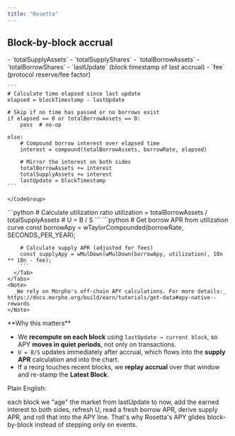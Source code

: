 ```yaml
---
title: "Rosetta"
---
```


## Block-by-block accrual

<Steps>
  <Step title="What we store per market" icon="database">
    <CardGroup cols={2}>
      <Card title="Supply Metrics" icon="arrow-up">
        - `totalSupplyAssets`
        - `totalSupplyShares`
      </Card>
      <Card title="Borrow Metrics" icon="arrow-down">
        - `totalBorrowAssets`
        - `totalBorrowShares`
      </Card>
      <Card title="Timing" icon="clock">
        - `lastUpdate` (block timestamp of last accrual)
      </Card>
      <Card title="Protocol" icon="gear">
        - `fee` (protocol reserve/fee factor)
      </Card>
    </CardGroup>
  </Step>
  <Step title="Accrual on every block (even with no tx)" icon="refresh">
    <CodeGroup>

    ```
    # Calculate time elapsed since last update
    elapsed = blockTimestamp - lastUpdate
    
    # Skip if no time has passed or no borrows exist
    if elapsed == 0 or totalBorrowAssets == 0:
        pass  # no-op
    
    else:
        # Compound borrow interest over elapsed time
        interest = compound(totalBorrowAssets, borrowRate, elapsed)
        
        # Mirror the interest on both sides
        totalBorrowAssets += interest
        totalSupplyAssets += interest
        lastUpdate = blockTimestamp
    ```

    </CodeGroup>
  </Step>
  <Step title="Key derived reads per market" icon="calculator">
    <Tabs>
      <Tab title="Utilization Calculation">
        ```python
        # Calculate utilization ratio
        utilization = totalBorrowAssets / totalSupplyAssets  # U = B / S
        ```
      </Tab>
      <Tab title="APY Calculations">
        ```python
        # Get borrow APR from utilization curve
        const borrowApy = wTaylorCompounded(borrowRate, SECONDS_PER_YEAR);
        
        # Calculate supply APR (adjusted for fees)
        const supplyApy = wMulDown(wMulDown(borrowApy, utilization), 10n ** 18n - fee);
        ```
      </Tab>
    </Tabs>
    <Note>
      _We rely on Morpho's off-chain APY calculations. For more details:_ https://docs.morpho.org/build/earn/tutorials/get-data#apy-native--rewards
    </Note>
  </Step>
</Steps>

<info>
  **Why this matters**

  * We **recompute on each block** using `lastUpdate → current block`, so APY **moves in quiet periods**, not only on transactions.
  * `U = B/S` updates immediately after accrual, which flows into the **supply APR** calculation and into the chart.
  * If a reorg touches recent blocks, we **replay accrual** over that window and re-stamp the **Latest Block**.
</info>

<Frame>
  <div style={{ padding:"1.5rem",backgroundColor:"#f8fafc",borderRadius:"8px",borderLeft:"4px solid #3b82f6" }}>
  Plain English:

  each block we "age" the market from lastUpdate to now, add the earned interest to both sides, refresh U, read a fresh borrow APR, derive supply APR, and roll that into the APY line. That's why Rosetta's APY glides block-by-block instead of stepping only on events.

  </div>
</Frame>